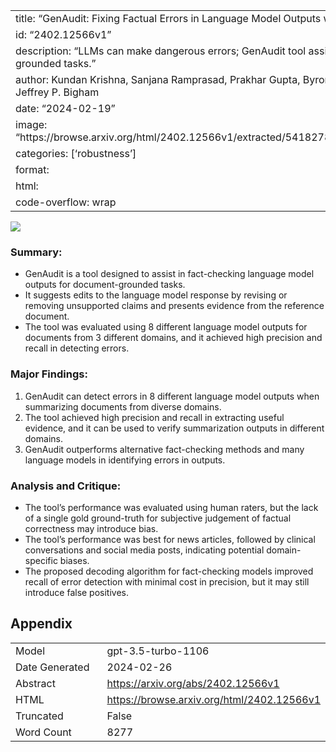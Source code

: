 
---
title: "GenAudit: Fixing Factual Errors in Language Model Outputs with Evidence"
id: "2402.12566v1"
description: "LLMs can make dangerous errors; GenAudit tool assists fact-checking for document-grounded tasks."
author: Kundan Krishna, Sanjana Ramprasad, Prakhar Gupta, Byron C. Wallace, Zachary C. Lipton, Jeffrey P. Bigham
date: "2024-02-19"
image: "https://browse.arxiv.org/html/2402.12566v1/extracted/5418278/figures/genaudit_fig1_attempt3.png"
categories: ['robustness']
format:
  html:
    code-overflow: wrap
---

![](https://browse.arxiv.org/html/2402.12566v1/extracted/5418278/figures/genaudit_fig1_attempt3.png)

### Summary:
- GenAudit is a tool designed to assist in fact-checking language model outputs for document-grounded tasks.
- It suggests edits to the language model response by revising or removing unsupported claims and presents evidence from the reference document.
- The tool was evaluated using 8 different language model outputs for documents from 3 different domains, and it achieved high precision and recall in detecting errors.

### Major Findings:
1. GenAudit can detect errors in 8 different language model outputs when summarizing documents from diverse domains.
2. The tool achieved high precision and recall in extracting useful evidence, and it can be used to verify summarization outputs in different domains.
3. GenAudit outperforms alternative fact-checking methods and many language models in identifying errors in outputs.

### Analysis and Critique:
- The tool's performance was evaluated using human raters, but the lack of a single gold ground-truth for subjective judgement of factual correctness may introduce bias.
- The tool's performance was best for news articles, followed by clinical conversations and social media posts, indicating potential domain-specific biases.
- The proposed decoding algorithm for fact-checking models improved recall of error detection with minimal cost in precision, but it may still introduce false positives.

## Appendix

|          |          |
|----------|----------|
| Model     | gpt-3.5-turbo-1106       |
| Date Generated     | 2024-02-26       |
| Abstract | [https://arxiv.org/abs/2402.12566v1](https://arxiv.org/abs/2402.12566v1)        |
| HTML     | [https://browse.arxiv.org/html/2402.12566v1](https://browse.arxiv.org/html/2402.12566v1)       |
| Truncated       | False       |
| Word Count       | 8277       |